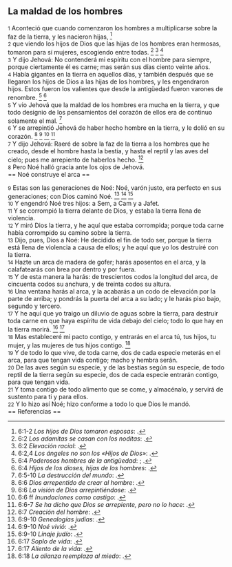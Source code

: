 == La maldad de los hombres ==

{{anchor|1}} <small>1</small> Aconteció que cuando comenzaron los hombres a multiplicarse sobre la faz de la tierra, y les nacieron hijas, <ref>6:1-2 ''Los hijos de Dios tomaron esposas'': {{lib|LU|148|4|7}}.</ref><br>
{{anchor|2}} <small>2</small> que viendo los hijos de Dios que las hijas de los hombres eran hermosas, tomaron para sí mujeres, escogiendo entre todas. <ref>6:2 ''Los adamitas se casan con los noditas'': {{lib|LU|77|4|5}}.</ref> <ref>6:2 ''Elevación racial'': {{lib|LU|76|4|8}}.</ref> <ref>6:2,4 ''Los ángeles no son los «Hijos de Dios»'': {{lib|LU|167|7|2}}.</ref><br>
{{anchor|3}} <small>3</small> Y dijo Jehová: No contenderá mi espíritu con el hombre para siempre, porque ciertamente él es carne; mas serán sus días ciento veinte años.<br>
{{anchor|4}} <small>4</small> Había gigantes en la tierra en aquellos días, y también después que se llegaron los hijos de Dios a las hijas de los hombres, y les engendraron hijos. Estos fueron los valientes que desde la antigüedad fueron varones de renombre. <ref>6:4 ''Poderosos hombres de la antigüedad'': {{lib|LU|73|1|6}}; {{lib|LU|77|5|9}}.</ref> <ref>6:4 ''Hijos de los dioses, hijas de los hombres'': {{lib|LU|77|2|3}}.</ref><br>
{{anchor|5}} <small>5</small> Y vio Jehová que la maldad de los hombres era mucha en la tierra, y que todo designio de los pensamientos del corazón de ellos era de continuo solamente el mal. <ref>6:5-10 ''La destrucción del mundo'': {{lib|LU|78|7|3}}.</ref><br>
{{anchor|6}} <small>6</small> Y se arrepintió Jehová de haber hecho hombre en la tierra, y le dolió en su corazón. <ref>6:6 ''Dios arrepentido de crear al hombre'': {{lib|LU|136|1|4}}.</ref> <ref>6:6 ''La visión de Dios arrepintiéndose'': {{lib|LU|4|3|4}}.</ref> <ref>6:6 ff ''Inundaciones como castigo'': {{lib|LU|4|5|3}}.</ref> <ref>6:6-7 ''Se ha dicho que Dios se arrepiente, pero no lo hace'': {{lib|LU|2|2|2}}.</ref><br>
{{anchor|7}} <small>7</small> Y dijo Jehová: Raeré de sobre la faz de la tierra a los hombres que he creado, desde el hombre hasta la bestia, y hasta el reptil y las aves del cielo; pues me arrepiento de haberlos hecho. <ref>6:7 ''Creación del hombre'': {{lib|LU|74|0|1}}.</ref><br>
{{anchor|8}} <small>8</small> Pero Noé halló gracia ante los ojos de Jehová.<br>
== Noé construye el arca ==

{{anchor|9}} <small>9</small> Estas son las generaciones de Noé: Noé, varón justo, era perfecto en sus generaciones; con Dios caminó Noé. <ref>6:9-10 ''Genealogías judías'': {{lib|LU|78|7|3}}.</ref> <ref>6:9-10 ''Noé vivió'': {{lib|LU|78|7|5}}.</ref> <ref>6:9-10 ''Linaje judío'': {{lib|LU|74|8|10}}.</ref><br>
{{anchor|10}} <small>10</small> Y engendró Noé tres hijos: a Sem, a Cam y a Jafet.<br>
{{anchor|11}} <small>11</small> Y se corrompió la tierra delante de Dios, y estaba la tierra llena de violencia.<br>
{{anchor|12}} <small>12</small> Y miró Dios la tierra, y he aquí que estaba corrompida; porque toda carne había corrompido su camino sobre la tierra.<br>
{{anchor|13}} <small>13</small> Dijo, pues, Dios a Noé: He decidido el fin de todo ser, porque la tierra está llena de violencia a causa de ellos; y he aquí que yo los destruiré con la tierra.<br>
{{anchor|14}} <small>14</small> Hazte un arca de madera de gofer; harás aposentos en el arca, y la calafatearás con brea por dentro y por fuera.<br>
{{anchor|15}} <small>15</small> Y de esta manera la harás: de trescientos codos la longitud del arca, de cincuenta codos su anchura, y de treinta codos su altura.<br>
{{anchor|16}} <small>16</small> Una ventana harás al arca, y la acabarás a un codo de elevación por la parte de arriba; y pondrás la puerta del arca a su lado; y le harás piso bajo, segundo y tercero.<br>
{{anchor|17}} <small>17</small> Y he aquí que yo traigo un diluvio de aguas sobre la tierra, para destruir toda carne en que haya espíritu de vida debajo del cielo; todo lo que hay en la tierra morirá. <ref>6:17 ''Soplo de vida'': {{lib|LU|36|6|4}}.</ref> <ref>6:17 ''Aliento de la vida'': {{lib|LU|86|4|3}}.</ref><br>
{{anchor|18}} <small>18</small> Mas estableceré mi pacto contigo, y entrarás en el arca tú, tus hijos, tu mujer, y las mujeres de tus hijos contigo. <ref>6:18 ''La alianza reemplaza al miedo'': {{lib|LU|89|8|4}}.</ref><br>
{{anchor|19}} <small>19</small> Y de todo lo que vive, de toda carne, dos de cada especie meterás en el arca, para que tengan vida contigo; macho y hembra serán.<br>
{{anchor|20}} <small>20</small> De las aves según su especie, y de las bestias según su especie, de todo reptil de la tierra según su especie, dos de cada especie entrarán contigo, para que tengan vida.<br>
{{anchor|21}} <small>21</small> Y toma contigo de todo alimento que se come, y almacénalo, y servirá de sustento para ti y para ellos.<br>
{{anchor|22}} <small>22</small> Y lo hizo así Noé; hizo conforme a todo lo que Dios le mandó.<br>
== Referencias ==

<references />
